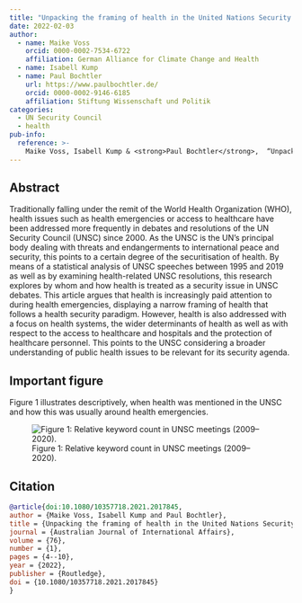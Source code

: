 ```yaml
---
title: "Unpacking the framing of health in the United Nations Security Council"
date: 2022-02-03
author:
  - name: Maike Voss
    orcid: 0000-0002-7534-6722
    affiliation: German Alliance for Climate Change and Health
  - name: Isabell Kump
  - name: Paul Bochtler
    url: https://www.paulbochtler.de/
    orcid: 0000-0002-9146-6185
    affiliation: Stiftung Wissenschaft und Politik
categories: 
  - UN Security Council
  - health
pub-info:
  reference: >-
    Maike Voss, Isabell Kump & <strong>Paul Bochtler</strong>,  “Unpacking the framing of health in the United Nations Security Council,” <em>Australian Journal of International Affairs</em> 84 (2022): 4-10, doi: <a href="https://doi.org/10.1080/10357718.2021.2017845"><code>10.1080/10357718.2021.2017845</code> </a>
---
```


## Abstract

Traditionally falling under the remit of the World Health Organization (WHO), health issues such as health emergencies or access to healthcare have been addressed more frequently in debates and resolutions of the UN Security Council (UNSC) since 2000. As the UNSC is the UN's principal body dealing with threats and endangerments to international peace and security, this points to a certain degree of the securitisation of health. By means of a statistical analysis of UNSC speeches between 1995 and 2019 as well as by examining health-related UNSC resolutions, this research explores by whom and how health is treated as a security issue in UNSC debates. This article argues that health is increasingly paid attention to during health emergencies, displaying a narrow framing of health that follows a health security paradigm. However, health is also addressed with a focus on health systems, the wider determinants of health as well as with respect to the access to healthcare and hospitals and the protection of healthcare personnel. This points to the UNSC considering a broader understanding of public health issues to be relevant for its security agenda.


## Important figure

Figure 1 illustrates descriptively, when health was mentioned in the UNSC and how this was usually around health emergencies. 

![Figure 1: Relative keyword count in UNSC meetings (2009–2020).](fig_1.jpg)



## Citation

```bibtex
@article{doi:10.1080/10357718.2021.2017845,
author = {Maike Voss, Isabell Kump and Paul Bochtler},
title = {Unpacking the framing of health in the United Nations Security Council},
journal = {Australian Journal of International Affairs},
volume = {76},
number = {1},
pages = {4--10},
year = {2022},
publisher = {Routledge},
doi = {10.1080/10357718.2021.2017845}
}
```
